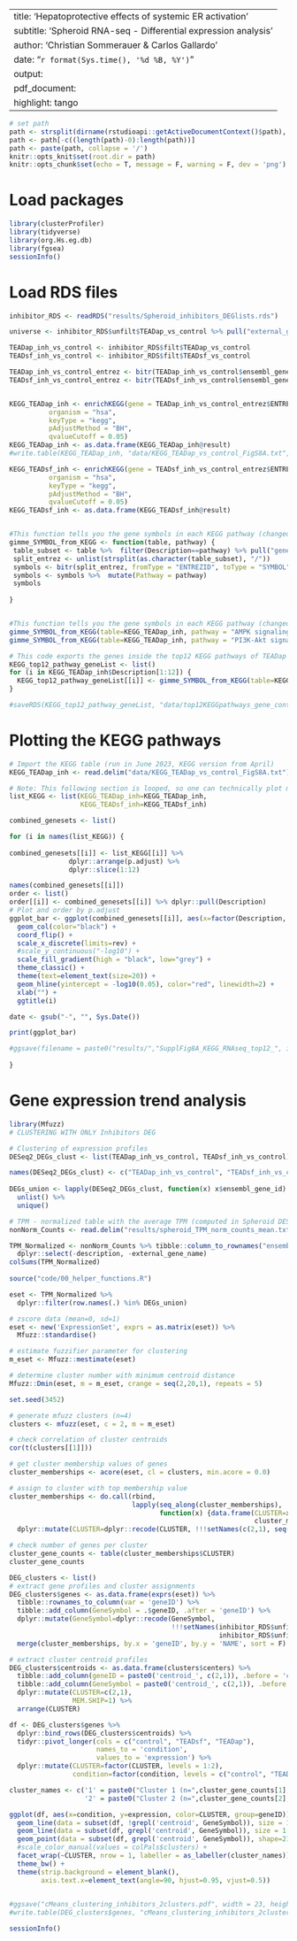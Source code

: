 
---
title: 'Hepatoprotective effects of systemic ER activation'
subtitle: 'Spheroid RNA-seq - Differential expression analysis'
author: 'Christian Sommerauer & Carlos Gallardo'
date: "`r format(Sys.time(), '%d %B, %Y')`"
output:
  pdf_document:
    highlight: tango
---

```r
# set path
path <- strsplit(dirname(rstudioapi::getActiveDocumentContext()$path), '/')[[1]]
path <- path[-c((length(path)-0):length(path))]
path <- paste(path, collapse = '/')
knitr::opts_knit$set(root.dir = path)
knitr::opts_chunk$set(echo = T, message = F, warning = F, dev = 'png')

```

# Load packages
```r
library(clusterProfiler)
library(tidyverse)
library(org.Hs.eg.db)
library(fgsea)
sessionInfo()
```

# Load RDS files
```r
inhibitor_RDS <- readRDS("results/Spheroid_inhibitors_DEGlists.rds")

universe <- inhibitor_RDS$unfilt$TEADap_vs_control %>% pull("external_gene_name")

TEADap_inh_vs_control <- inhibitor_RDS$filt$TEADap_vs_control
TEADsf_inh_vs_control <- inhibitor_RDS$filt$TEADsf_vs_control
```

```r
TEADap_inh_vs_control_entrez <- bitr(TEADap_inh_vs_control$ensembl_gene_id, fromType = "ENSEMBL", toType = "ENTREZID", OrgDb = "org.Hs.eg.db")
TEADsf_inh_vs_control_entrez <- bitr(TEADsf_inh_vs_control$ensembl_gene_id, fromType = "ENSEMBL", toType = "ENTREZID", OrgDb = "org.Hs.eg.db")


KEGG_TEADap_inh <- enrichKEGG(gene = TEADap_inh_vs_control_entrez$ENTREZID,
          organism = "hsa",
          keyType = "kegg",
          pAdjustMethod = "BH",
          qvalueCutoff = 0.05)
KEGG_TEADap_inh <- as.data.frame(KEGG_TEADap_inh@result)
#write.table(KEGG_TEADap_inh, "data/KEGG_TEADap_vs_control_FigS8A.txt", sep="\t", quote=F, row.names = F)

KEGG_TEADsf_inh <- enrichKEGG(gene = TEADsf_inh_vs_control_entrez$ENTREZID,
          organism = "hsa",
          keyType = "kegg",
          pAdjustMethod = "BH",
          qvalueCutoff = 0.05)
KEGG_TEADsf_inh <- as.data.frame(KEGG_TEADsf_inh@result)


#This function tells you the gene symbols in each KEGG pathway (changed by TEADap)
gimme_SYMBOL_from_KEGG <- function(table, pathway) {
 table_subset <- table %>%  filter(Description==pathway) %>% pull("geneID")
 split_entrez <- unlist(strsplit(as.character(table_subset), "/"))
 symbols <- bitr(split_entrez, fromType = "ENTREZID", toType = "SYMBOL", OrgDb = "org.Hs.eg.db")
 symbols <- symbols %>%  mutate(Pathway = pathway)
 symbols
 
}


#This function tells you the gene symbols in each KEGG pathway (changed by TEADap)
gimme_SYMBOL_from_KEGG(table=KEGG_TEADap_inh, pathway = "AMPK signaling pathway")
gimme_SYMBOL_from_KEGG(table=KEGG_TEADap_inh, pathway = "PI3K-Akt signaling pathway")

# This code exports the genes inside the top12 KEGG pathways of TEADap vs control with the corresponding human-readable symbols.
KEGG_top12_pathway_geneList <- list()
for (i in KEGG_TEADap_inh$Description[1:12]) {
  KEGG_top12_pathway_geneList[[i]] <- gimme_SYMBOL_from_KEGG(table=KEGG_TEADap_inh, pathway=i)
}

#saveRDS(KEGG_top12_pathway_geneList, "data/top12KEGGpathways_gene_content.rds")
```
# Plotting the KEGG pathways
```r
# Import the KEGG table (run in June 2023, KEGG version from April)
KEGG_TEADap_inh <- read.delim("data/KEGG_TEADap_vs_control_FigS8A.txt")

# Note: This following section is looped, so one can technically plot many results at once.
list_KEGG <- list(KEGG_TEADap_inh=KEGG_TEADap_inh,
                  KEGG_TEADsf_inh=KEGG_TEADsf_inh)

combined_genesets <- list()

for (i in names(list_KEGG)) {
  
combined_genesets[[i]] <- list_KEGG[[i]] %>%
               dplyr::arrange(p.adjust) %>%
               dplyr::slice(1:12)

names(combined_genesets[[i]])
order <- list()
order[[i]] <- combined_genesets[[i]] %>% dplyr::pull(Description)
# Plot and order by p.adjust
ggplot_bar <- ggplot(combined_genesets[[i]], aes(x=factor(Description, levels=order[[i]]), y=-log10(p.adjust), fill=Count)) +
  geom_col(color="black") +
  coord_flip() +
  scale_x_discrete(limits=rev) +
  #scale_y_continuous("-log10") +
  scale_fill_gradient(high = "black", low="grey") +
  theme_classic() +
  theme(text=element_text(size=20)) +
  geom_hline(yintercept = -log10(0.05), color="red", linewidth=2) +
  xlab("") +
  ggtitle(i)

date <- gsub("-", "", Sys.Date())

print(ggplot_bar)

#ggsave(filename = paste0("results/","SupplFig8A_KEGG_RNAseq_top12_", i, ".pdf"), width=10, height=7)
       
} 

```

# Gene expression trend analysis
```r
library(Mfuzz)
# CLUSTERING WITH ONLY Inhibitors DEG

# Clustering of expression profiles
DESeq2_DEGs_clust <- list(TEADap_inh_vs_control, TEADsf_inh_vs_control)

names(DESeq2_DEGs_clust) <- c("TEADap_inh_vs_control", "TEADsf_inh_vs_control")
  
DEGs_union <- lapply(DESeq2_DEGs_clust, function(x) x$ensembl_gene_id) %>% 
  unlist() %>% 
  unique()

# TPM - normalized table with the average TPM (computed in Spheroid DESeq2 analysis script)
nonNorm_Counts <- read.delim("results/spheroid_TPM_norm_counts_mean.txt")

TPM_Normalized <- nonNorm_Counts %>% tibble::column_to_rownames("ensembl_gene_id") %>% 
  dplyr::select(-description, -external_gene_name)
colSums(TPM_Normalized) 
 
source("code/00_helper_functions.R")

eset <- TPM_Normalized %>% 
  dplyr::filter(row.names(.) %in% DEGs_union)

# zscore data (mean=0, sd=1)
eset <- new('ExpressionSet', exprs = as.matrix(eset)) %>% 
  Mfuzz::standardise()

# estimate fuzzifier parameter for clustering
m_eset <- Mfuzz::mestimate(eset)

# determine cluster number with minimum centroid distance
Mfuzz::Dmin(eset, m = m_eset, crange = seq(2,20,1), repeats = 5)
```

```r
set.seed(3452)

# generate mfuzz clusters (n=4)
clusters <- mfuzz(eset, c = 2, m = m_eset)

# check correlation of cluster centroids
cor(t(clusters[[1]]))
```

```r
# get cluster membership values of genes
cluster_memberships <- acore(eset, cl = clusters, min.acore = 0.0)

# assign to cluster with top membership value
cluster_memberships <- do.call(rbind, 
                               lapply(seq_along(cluster_memberships), 
                                      function(x) {data.frame(CLUSTER=x, 
                                                              cluster_memberships[[x]])})) %>% 
  dplyr::mutate(CLUSTER=dplyr::recode(CLUSTER, !!!setNames(c(2,1), seq(1,2,1))))

# check number of genes per cluster
cluster_gene_counts <- table(cluster_memberships$CLUSTER)
cluster_gene_counts
```

```r
DEG_clusters <- list()
# extract gene profiles and cluster assignments
DEG_clusters$genes <- as.data.frame(exprs(eset)) %>% 
  tibble::rownames_to_column(var = 'geneID') %>% 
  tibble::add_column(GeneSymbol = .$geneID, .after = 'geneID') %>% 
  dplyr::mutate(GeneSymbol=dplyr::recode(GeneSymbol, 
                                         !!!setNames(inhibitor_RDS$unfilt$TEADap_vs_control$external_gene_name, 
                                                     inhibitor_RDS$unfilt$TEADap_vs_control$ensembl_gene_id))) %>% 
  merge(cluster_memberships, by.x = 'geneID', by.y = 'NAME', sort = F)

# extract cluster centroid profiles
DEG_clusters$centroids <- as.data.frame(clusters$centers) %>% 
  tibble::add_column(geneID = paste0('centroid_', c(2,1)), .before = 'control') %>% 
  tibble::add_column(GeneSymbol = paste0('centroid_', c(2,1)), .before = 'control') %>%
  dplyr::mutate(CLUSTER=c(2,1),
                MEM.SHIP=1) %>% 
  arrange(CLUSTER)

df <- DEG_clusters$genes %>% 
  dplyr::bind_rows(DEG_clusters$centroids) %>% 
  tidyr::pivot_longer(cols = c("control", "TEADsf", "TEADap"), 
                      names_to = 'condition', 
                      values_to = 'expression') %>% 
  dplyr::mutate(CLUSTER=factor(CLUSTER, levels = 1:2),
                condition=factor(condition, levels = c("control", "TEADsf", "TEADap")))

cluster_names <- c('1' = paste0("Cluster 1 (n=",cluster_gene_counts[1],")"),
                   '2' = paste0("Cluster 2 (n=",cluster_gene_counts[2],")"))

ggplot(df, aes(x=condition, y=expression, color=CLUSTER, group=geneID)) +
  geom_line(data = subset(df, !grepl('centroid', GeneSymbol)), size = 1,  color=alpha('#AEAEAE', 0.15)) +
  geom_line(data = subset(df, grepl('centroid', GeneSymbol)), size = 1.2, linetype="dotted", color="black") +
  geom_point(data = subset(df, grepl('centroid', GeneSymbol)), shape=21, size=3, stroke=1.5, fill='white', color="black") +
  #scale_color_manual(values = colPals$clusters) +
  facet_wrap(~CLUSTER, nrow = 1, labeller = as_labeller(cluster_names)) +
  theme_bw() +
  theme(strip.background = element_blank(),
        axis.text.x=element_text(angle=90, hjust=0.95, vjust=0.5))
  

#ggsave("cMeans_clustering_inhibitors_2clusters.pdf", width = 23, height=10, units="cm")
#write.table(DEG_clusters$genes, "cMeans_clustering_inhibitors_2clusters.txt", sep="\t", row.names = F, quote = F)
```

```r
sessionInfo()
```
